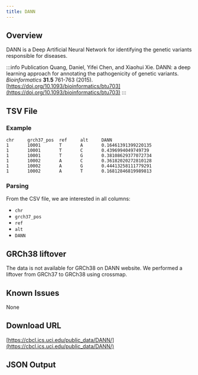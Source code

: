 ```yaml
---
title: DANN
---
```



## Overview
DANN is a Deep Artificial Neural Network for identifying the genetic variants responsible for diseases.

:::info Publication
Quang, Daniel, Yifei Chen, and Xiaohui Xie. DANN: a deep learning approach for annotating the pathogenicity of genetic variants. *Bioinformatics* **31.5** 761-763 (2015). [https://doi.org/10.1093/bioinformatics/btu703](https://doi.org/10.1093/bioinformatics/btu703)
:::

## TSV File

### Example

```tsv
chr     grch37_pos  ref     alt     DANN
1       10001       T       A       0.16461391399220135
1       10001       T       C       0.4396994049749739
1       10001       T       G       0.38108629377072734
1       10002       A       C       0.36182020272810128
1       10002       A       G       0.44413258111779291
1       10002       A       T       0.16812846819989813
```

### Parsing

From the CSV file, we are interested in all columns:
* `chr`
* `grch37_pos`
* `ref`
* `alt`
* `DANN`

## GRCh38 liftover

The data is not available for GRCh38 on DANN website. We performed a liftover from GRCh37 to GRCh38 using crossmap.

## Known Issues
None

## Download URL
[https://cbcl.ics.uci.edu/public_data/DANN/](https://cbcl.ics.uci.edu/public_data/DANN/)

## JSON Output

<JSON />
